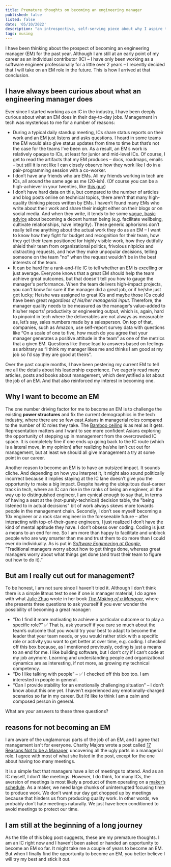 ```yaml
---
title: Premature thoughts on becoming an engineering manager
published: false
listed: false
date: '05/10/2022'
description: "an introspective, self-serving piece about why I aspire to become an EM"
tags: musing
---
```


I have been thinking about the prospect of becoming an engineering manager (EM) for the past year. Although I am still at an early point of my career as an individual contributor (IC) – I have only been working as a software engineer professionally for a little over 2 years – I recently decided that I will take on an EM role in the future. This is how I arrived at that conclusion.

## I have always been curious about what an engineering manager does
Ever since I started working as an IC in the industry, I have been deeply curious about what an EM does in their day-to-day jobs. Management in tech was mysterious to me for a number of reasons:
- During a typical daily standup meeting, ICs share status reports on their work and an EM just listens and asks questions. I heard in some teams the EM would also give status updates from time to time but that’s not the case for the teams I’ve been on. As a result, an EM’s work is relatively opaque to ICs, at least for junior and mid-level ICs. Of course, I get to read the artifacts that my EM produces – docs, roadmaps, emails – but still it is not like I can closely observe how they work like I do in a pair-programming session with a co-worker.
- I don’t have any friends who are EMs. All my friends working in tech are ICs, all around the same age as me (20-ish). (Of course you can be a high-achiever in your twenties, like [this guy](https://twitter.com/michaelsayman/status/1521195209933180929))
- I don’t have hard data on this, but compared to the number of articles and blog posts online on technical topics, there aren’t that many high-quality thinking pieces written by EMs. I haven’t found many EMs who write about their work and share their insight either on their blogs or on social media. And when they write, it tends to be some [vague, basic advice](https://acjay.com/2022/03/11/11-principles-of-engineering-management/) about becoming a decent human being (e.g. facilitate wellbeing, cultivate relationships, have integrity). These generic aphorisms don’t really tell me anything about the actual work they do as an EM – I want to know how they fight for budget and recognition for their team, how they get their team positioned for highly visible work, how they dutifully shield their team from organizational politics, frivolous nitpicks and distracting requests, and how they make unpopular decisions, telling someone on the team "no" when the request wouldn't be in the best interests of the team.
- It can be hard for a rank-and-file IC to tell whether an EM is excelling or just average. Everyone knows that a great EM should help the team achieve great outcomes, but that doesn't tell you how to gauge the manager's performance. When the team delivers high-impact projects, you can't know for sure if the manager did a great job, or if he/she just got lucky; He/she was assigned to great ICs and maybe those ICs could have been great *regardless of his/her managerial input*. Therefore, the manager quality needs to be measured as the manager’s value-added to his/her reports’ productivity or engineering output, which is, again, hard to pinpoint in tech where the deliverables are not always as measurable as, let’s say, sales numbers made by a salesperson. On top of that, companies, such as Amazon, use self-report survey data with questions like “On a scale of one to five, how much do you agree that your manager generates a positive attitude in the team” as one of the metrics that a given EM. Questions like those lead to answers based on feelings as arbitrary as “I think my manager likes me and thinks I am good at my job so I’d say they are good at theirs”.

Over the past couple months, I have been pestering my current EM to tell me all the details about his leadership experience. I’ve eagerly read many articles, posts and books about management, which demystified a lot about the job of an EM. And that also reinforced my interest in becoming one.

## Why I want to become an EM
The one number driving factor for me to become an EM is to challenge the existing **power structures** and fix the current demographics in the tech industry, where there are so few east Asians in managerial roles compared to the number of IC roles they take. The [Bamboo ceiling](https://en.wikipedia.org/wiki/Bamboo_ceiling) is as real as it gets. Representation matters and I want to see more confident Asians exploring the opportunity of stepping up in management from the overcrowded IC space. It is completely fine if one ends up going back to the IC route (which is a lateral move, in my opinion) after realizing he/she isn’t cut out for management, but at least we should all give management a try at some point in our career.

Another reason to become an EM is to have an outsized impact. It sounds cliche. And depending on how you interpret it, it might also sound politically incorrect because it implies staying at the IC lane doesn’t give you the opportunity to make a big impact. Despite having the ubiquitous dual-career track in tech, where an IC can rise in the ranks of being an engineer, all the way up to distinguished engineer, I am cynical enough to say that, in terms of having a seat at the (not-purely-technical) decision table, the "being listened to in actual decisions" bit of work always skews more towards people in the management chain. Secondly, I don’t see myself becoming a 10x engineer or a rock star engineer in the foreseeable future – after interacting with top-of-their-game engineers, I just realized I don’t have the kind of mental aptitude they have. I don’t obsess over coding. Coding is just a means to an end for me. So I am more than happy to facilitate and unblock people who are way smarter than me and trust them to do more than I could ever do individually. As is put in [*Software Engineering at Google*](https://abseil.io/resources/swe-book), ”Traditional managers worry about how to get things done, whereas great managers worry about what things get done (and trust their team to figure out how to do it).”

## But am I really cut out for management?
To be honest, I am not sure since I haven’t tried it. Although I don’t think there is a simple litmus test to see if one is manager material, I do agree with what [Julie Zhuo](https://www.juliezhuo.com/) wrote in her book [*The Making of a Manager*](https://www.amazon.ca/dp/B079WNPRL2/ref=dp-kindle-redirect?_encoding=UTF8&btkr=1), where she presents three questions to ask yourself if you ever wonder the possibility of becoming a great manager:
- “Do I find it more motivating to achieve a particular outcome or to play a specific role?” ✅ That is, ask yourself if you care so much about the team’s outcome that you would try your best to adapt to become the leader that your team needs, or you would rather stick with a specific role or activity you want to get better at over time, e.g. coding. I checked off this box because, as I mentioned previously, coding is just a means to an end for me. I like building software, but I don’t cry if I can’t code at my job anymore. Learning and understanding people and organizational dynamics are as interesting, if not more, as growing my technical competency.
- “Do I like talking with people” – ✅ I checked off this box too. I am interested in people in general.
- “Can I provide stability for an emotionally challenging situation” – I don’t know about this one yet. I haven’t experienced any emotionally-charged scenarios so far in my career. But I’d like to think I am a calm and composed person in general.

What are your answers to these three questions?

## reasons for not becoming an EM
I am aware of the unglamorous parts of the job of an EM, and I agree that management isn't for everyone. Charity Majors wrote a post called [17 Reasons Not to be a Manager](https://charity.wtf/2019/09/08/reasons-not-to-be-a-manager/), uncovering all the ugly parts in a managerial role. I agree with most of what she listed in the post, except for the one about having too many meetings.

It is a simple fact that managers have a lot of meetings to attend. And as an IC myself, I don’t like meetings. However, I do think, for many ICs, the aversion of meetings is most likely a product of them operating on a [maker’s schedule](http://www.paulgraham.com/makersschedule.html). As a maker, we need large chunks of uninterrupted focusing time to produce work. We don’t want our day get chopped up by meetings because that hinders us from producing quality work. In other words, we probably don’t hate meetings naturally. We just have been conditioned to avoid meetings to protect our time.

## I am still at the beginning of a long journey
As the title of this blog post suggests, these are my premature thoughts. I am an IC right now and I haven’t been asked or handed an opportunity to become an EM so far. It might take me a couple of years to become an EM. But when I finally find the opportunity to become an EM, you better believe I will try my best and stick it out.
